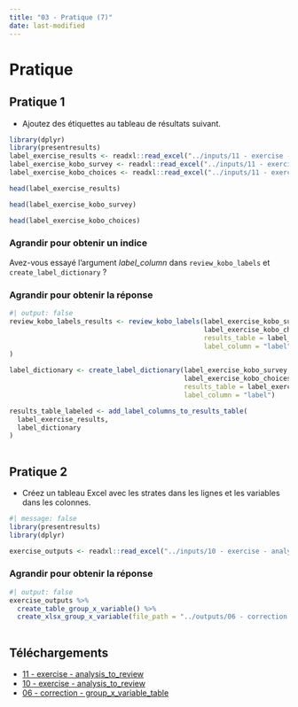 ```yaml
---
title: "03 - Pratique (7)"
date: last-modified
---
```


# Pratique

## Pratique 1

- Ajoutez des étiquettes au tableau de résultats suivant. 
```r
library(dplyr)
library(presentresults)
label_exercise_results <- readxl::read_excel("../inputs/11 - exercise - label.xlsx", sheet = "results_table")
label_exercise_kobo_survey <- readxl::read_excel("../inputs/11 - exercise - label.xlsx", sheet = "kobo_survey")
label_exercise_kobo_choices <- readxl::read_excel("../inputs/11 - exercise - label.xlsx", sheet = "kobo_choices")

```

```r
head(label_exercise_results)
```

```r
head(label_exercise_kobo_survey)
```

```r
head(label_exercise_kobo_choices)
```

::: {.callout-note collapse="true" appearance="minimal"}
### Agrandir pour obtenir un indice

Avez-vous essayé l'argument *label_column* dans `review_kobo_labels` et `create_label_dictionary` ?
:::

::: {.callout-tip collapse="true" appearance="minimal"}
### Agrandir pour obtenir la réponse

```r
#| output: false
review_kobo_labels_results <- review_kobo_labels(label_exercise_kobo_survey,
                                                 label_exercise_kobo_choices,
                                                 results_table = label_exercise_results, 
                                                 label_column = "label"
)

label_dictionary <- create_label_dictionary(label_exercise_kobo_survey, 
                                            label_exercise_kobo_choices, 
                                            results_table = label_exercise_results, 
                                            label_column = "label")

results_table_labeled <- add_label_columns_to_results_table(
  label_exercise_results,
  label_dictionary
)
  
```
:::

## Pratique 2

- Créez un tableau Excel avec les strates dans les lignes et les variables dans les colonnes.

```r
#| message: false
library(presentresults)
library(dplyr)
```

```r
exercise_outputs <- readxl::read_excel("../inputs/10 - exercise - analysis_to_review.xlsx")

```

::: {.callout-tip collapse="true" appearance="minimal"}
### Agrandir pour obtenir la réponse

```r
#| output: false
exercise_outputs %>% 
  create_table_group_x_variable() %>% 
  create_xlsx_group_x_variable(file_path = "../outputs/06 - correction - group_x_variable_table.xlsx", overwrite = T) 
  
```
:::

## Téléchargements

- [11 - exercise - analysis_to_review](../inputs/11 - exercise - label.xlsx)
- [10 - exercise - analysis_to_review](../inputs/10 - exercise - analysis_to_review.xlsx)
- [06 - correction - group_x_variable_table](../outputs/06 - correction - group_x_variable_table.xlsx)
